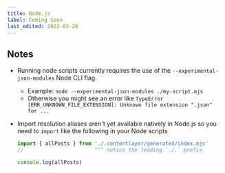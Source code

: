 ```yaml
---
title: Node.js
label: Coming Soon
last_edited: 2022-03-28
---
```


## Notes

- Running node scripts currently requires the use of the `--experimental-json-modules` Node CLI flag.

  - Example: `node --experimental-json-modules ./my-script.mjs`
  - Otherwise you might see an error like `TypeError [ERR_UNKNOWN_FILE_EXTENSION]: Unknown file extension ".json" for ...`

- Import resolution aliases aren't yet available natively in Node.js so you need to `import` like the following in your Node scripts

  ```js
  import { allPosts } from './.contentlayer/generated/index.mjs'
  //                       ^^^ notice the leading `./.` prefix

  console.log(allPosts)
  ```

